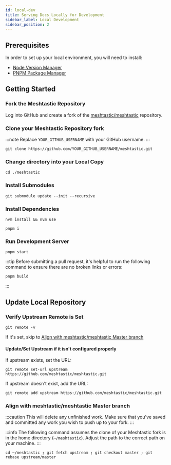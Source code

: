 ```yaml
---
id: local-dev
title: Serving Docs Locally for Development
sidebar_label: Local Development
sidebar_position: 2
---
```


## Prerequisites

In order to set up your local environment, you will need to install:

- [Node Version Manager](https://github.com/nvm-sh/nvm)
- [PNPM Package Manager](https://pnpm.io)

## Getting Started

### Fork the Meshtastic Repository

Log into GitHub and create a fork of the [meshtastic/meshtastic](https://github.com/meshtastic/meshtastic) repository.

### Clone your Meshtastic Repository fork

:::note
Replace `YOUR_GITHUB_USERNAME` with your GitHub username.
:::

```shell title="Clone your Fork of the Documentation Repository"
git clone https://github.com/YOUR_GITHUB_USERNAME/meshtastic.git
```

### Change directory into your Local Copy

```shell title="Change Directory"
cd ./meshtastic
```

### Install Submodules

```shell title="Install Submodules"
git submodule update --init --recursive
```

### Install Dependencies

```shell title="Install Node.js using NVM"
nvm install && nvm use
```

```shell title="Install dependencies using pnpm"
pnpm i
```

### Run Development Server

```shell title="Run node.js server"
pnpm start
```

:::tip
Before submitting a pull request, it's helpful to run the following command to ensure there are no broken links or errors:

```shell title="Build Project"
pnpm build
```

:::

## Update Local Repository

### Verify Upstream Remote is Set

```shell title="Check Remote and Upstream Repositories"
git remote -v
```

If it's set, skip to [Align with meshtastic/meshtastic Master branch](#align-with-meshtasticmeshtastic-master-branch)

#### Update/Set Upstream if it isn't configured properly

If upstream exists, set the URL:

```shell title="Update Upstream Repository"
git remote set-url upstream https://github.com/meshtastic/meshtastic.git
```

If upstream doesn't exist, add the URL:

```shell title="Add Upstream Repository"
git remote add upstream https://github.com/meshtastic/meshtastic.git
```

### Align with meshtastic/meshtastic Master branch

:::caution
This will delete any unfinished work. Make sure that you've saved and committed any work you wish to push up to your fork.
:::

:::info
The following command assumes the clone of your Meshtastic fork is in the home directory (`~/meshtastic`). Adjust the path to the correct path on your machine.
:::

```shell title="Rebase local Meshtastic to remote Meshtastic"
cd ~/meshtastic ; git fetch upstream ; git checkout master ; git rebase upstream/master
```
